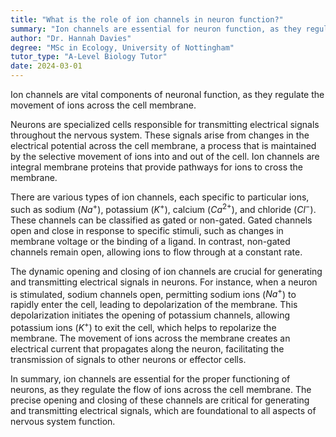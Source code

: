 ```yaml
---
title: "What is the role of ion channels in neuron function?"
summary: "Ion channels are essential for neuron function, as they regulate ion flow across cell membranes, influencing electrical signaling and communication within the nervous system."
author: "Dr. Hannah Davies"
degree: "MSc in Ecology, University of Nottingham"
tutor_type: "A-Level Biology Tutor"
date: 2024-03-01
---
```


Ion channels are vital components of neuronal function, as they regulate the movement of ions across the cell membrane.

Neurons are specialized cells responsible for transmitting electrical signals throughout the nervous system. These signals arise from changes in the electrical potential across the cell membrane, a process that is maintained by the selective movement of ions into and out of the cell. Ion channels are integral membrane proteins that provide pathways for ions to cross the membrane.

There are various types of ion channels, each specific to particular ions, such as sodium ($Na^+$), potassium ($K^+$), calcium ($Ca^{2+}$), and chloride ($Cl^-$). These channels can be classified as gated or non-gated. Gated channels open and close in response to specific stimuli, such as changes in membrane voltage or the binding of a ligand. In contrast, non-gated channels remain open, allowing ions to flow through at a constant rate.

The dynamic opening and closing of ion channels are crucial for generating and transmitting electrical signals in neurons. For instance, when a neuron is stimulated, sodium channels open, permitting sodium ions ($Na^+$) to rapidly enter the cell, leading to depolarization of the membrane. This depolarization initiates the opening of potassium channels, allowing potassium ions ($K^+$) to exit the cell, which helps to repolarize the membrane. The movement of ions across the membrane creates an electrical current that propagates along the neuron, facilitating the transmission of signals to other neurons or effector cells.

In summary, ion channels are essential for the proper functioning of neurons, as they regulate the flow of ions across the cell membrane. The precise opening and closing of these channels are critical for generating and transmitting electrical signals, which are foundational to all aspects of nervous system function.
    